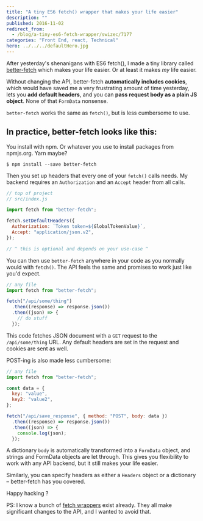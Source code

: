 ```yaml
---
title: "A tiny ES6 fetch() wrapper that makes your life easier"
description: ""
published: 2016-11-02
redirect_from:
  - /blog/a-tiny-es6-fetch-wrapper/swizec/7177
categories: "Front End, react, Technical"
hero: ../../../defaultHero.jpg
---
```


After yesterday's shenanigans with ES6 fetch(), I made a tiny library called [better-fetch](https://github.com/Swizec/better-fetch) which makes your life easier. Or at least it makes _my_ life easier.

Without changing the API, better-fetch **automatically includes cookies**, which would have saved me a very frustrating amount of time yesterday, lets you **add default headers**, and you can **pass request body as a plain JS object**. None of that `FormData` nonsense.

`better-fetch` works the same as `fetch()`, but is less cumbersome to use.

## In practice, better-fetch looks like this:

You install with npm. Or whatever you use to install packages from npmjs.org. Yarn maybe?

    $ npm install --save better-fetch

Then you set up headers that every one of your `fetch()` calls needs. My backend requires an `Authorization` and an `Accept` header from all calls.

```javascript
// top of project
// src/index.js

import fetch from "better-fetch";

fetch.setDefaultHeaders({
  Authorization: `Token token=${GlobalTokenValue}`,
  Accept: "application/json.v2",
});

// ^ this is optional and depends on your use-case ^
```

You can then use `better-fetch` anywhere in your code as you normally would with `fetch()`. The API feels the same and promises to work just like you'd expect.

```javascript
// any file
import fetch from "better-fetch";

fetch("/api/some/thing")
  .then((response) => response.json())
  .then((json) => {
    // do stuff
  });
```

This code fetches JSON document with a `GET` request to the `/api/some/thing` URL. Any default headers are set in the request and cookies are sent as well.

POST-ing is also made less cumbersome:

```javascript
// any file
import fetch from "better-fetch";

const data = {
  key: "value",
  key2: "value2",
};

fetch("/api/save_response", { method: "POST", body: data })
  .then((response) => response.json())
  .then((json) => {
    console.log(json);
  });
```

A dictionary `body` is automatically transformed into a `FormData` object, and strings and FormData objects are let through. This gives you flexibility to work with any API backend, but it still makes your life easier.

Similarly, you can specify headers as either a `Headers` object or a dictionary – better-fetch has you covered.

Happy hacking ?

PS: I know a bunch of [fetch wrappers](https://www.npmjs.com/search?q=fetch) exist already. They all make significant changes to the API, and I wanted to avoid that.
